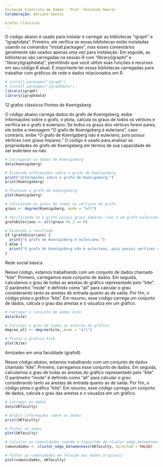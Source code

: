 ---
Formação Cientista de Dados - Prof. Fernando Amaral
Colaboração: Adriano Santos

Grafos Clássicos
---

O código abaixo é usado para instalar e carregar as bibliotecas "igraph" e "igraphdata". Primeiro, ele verifica se essas bibliotecas estão instaladas usando os comandos "install.packages", mas esses comentários geralmente são usados apenas uma vez para instalação. Em seguida, as bibliotecas são carregadas na sessão R com "library(igraph)" e "library(igraphdata)", permitindo que você utilize suas funções e recursos em seu código R atual. É importante ter essas bibliotecas carregadas para trabalhar com gráficos de rede e dados relacionados em R.

```{r}
# install.packages("igraph")
# install.packages("igraphdata")
library(igraph)
library(igraphdata)
```

12 grafos clássicos
Pontes de Koenigsberg

O código abaixo carrega dados do grafo de Koenigsberg, exibe informações sobre o grafo, o plota, calcula os graus de todos os vértices e verifica se o grafo é euleriano. Se todos os graus dos vértices forem pares, ele exibe a mensagem "O grafo de Koenigsberg é euleriano", caso contrário, exibe "O grafo de Koenigsberg não é euleriano, pois possui vértices com graus ímpares." O código é usado para analisar as propriedades do grafo de Koenigsberg em termos de sua capacidade de ser euleriano ou não.

```{r}
# Carregando os dados de Koenigsberg
data(Koenigsberg)

# Exibindo informações sobre o grafo de Koenigsberg
print("Informações sobre o grafo de Koenigsberg:")
print(Koenigsberg)

# Plotando o grafo de Koenigsberg
plot(Koenigsberg)

# Calculando os graus de todos os vértices do grafo
graus <- degree(Koenigsberg, mode = "all")

# Verificando se o grafo possui graus ímpares (não é um grafo euleriano)
grafoEuleriano <- all(graus %% 2 == 0)

# Exibindo o resultado
if (grafoEuleriano) {
  print("O grafo de Koenigsberg é euleriano.")
} else {
  print("O grafo de Koenigsberg não é euleriano, pois possui vértices com graus ímpares.")
}

```

Rede social básica

Nesse código, estamos trabalhando com um conjunto de dados chamado "kite". Primeiro, carregamos esse conjunto de dados. Em seguida, calculamos o grau de todas as arestas do gráfico representado pelo "kite". O parâmetro "mode" é definido como "all" para calcular o grau considerando tanto as arestas de entrada quanto as de saída. Por fim, o código plota o gráfico "kite". Em resumo, esse código carrega um conjunto de dados, calcula o grau das arestas e o visualiza em um gráfico.

```{r}

# Carregar o conjunto de dados kite
data(kite)

# Calcular o grau de todas as arestas do gráfico
degree_all <- degree(kite, mode = "all")

# Plotar o gráfico kite
plot(kite)

```

Amizades em uma faculdade (grafo8)

Nesse código abaixo, estamos trabalhando com um conjunto de dados chamado "kite". Primeiro, carregamos esse conjunto de dados. Em seguida, calculamos o grau de todas as arestas do gráfico representado pelo "kite". O parâmetro "mode" é definido como "all" para calcular o grau considerando tanto as arestas de entrada quanto as de saída. Por fim, o código plota o gráfico "kite". Em resumo, esse código carrega um conjunto de dados, calcula o grau das arestas e o visualiza em um gráfico.

```{r}
# Carregar os dados
data(UKfaculty)

# Exibir informações sobre os dados
print(UKfaculty)

# Plotar os dados
plot(UKfaculty)

# Calcular as comunidades usando o algoritmo de cluster_edge_betweenness
comunidades <- cluster_edge_betweenness(UKfaculty, directed = FALSE)

# Plotar as comunidades em relação aos dados originais
plot(comunidades, UKfaculty)

```
